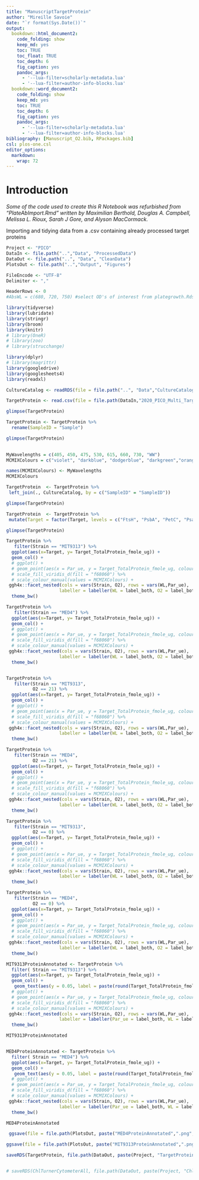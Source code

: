 ```yaml
---
title: "ManuscriptTargetProtein"
author: "Mireille Savoie"
date: "`r format(Sys.Date())`"
output:
  bookdown::html_document2:
    code_folding: show
    keep_md: yes
    toc: TRUE
    toc_float: TRUE
    toc_depth: 6
    fig_caption: yes
    pandoc_args: 
      - '--lua-filter=scholarly-metadata.lua'
      - '--lua-filter=author-info-blocks.lua'
  bookdown::word_document2:
    code_folding: show
    keep_md: yes
    toc: TRUE
    toc_depth: 6
    fig_caption: yes
    pandoc_args: 
      - '--lua-filter=scholarly-metadata.lua'
      - '--lua-filter=author-info-blocks.lua'
bibliography: [Manuscript_O2.bib, RPackages.bib]
csl: plos-one.csl
editor_options: 
  markdown: 
    wrap: 72
---
```


# Introduction

*Some of the code used to create this R Notebook was refurbished from "PlateAbImport.Rmd" written by Maximilian Berthold, Douglas A. Campbell, Melissa L. Rioux, Sarah J Gore, and Alyson MacCormack.*

Importing and tidying data from a .csv containing already processed target proteins

```r

Project <- "PICO"
DataIn <- file.path("..","Data", "ProcessedData")
DataOut <- file.path("..", "Data", "CleanData")
PlotsOut <- file.path("..","Output", "Figures")

FileEncode <- "UTF-8" 
Delimiter <- ","

HeaderRows <- 0
#AbsWL = c(680, 720, 750) #select OD's of interest from plategrowth.Rds
```

```r
library(tidyverse)
library(lubridate)
library(stringr)
library(broom)
library(knitr)
# library(OneR)
# library(zoo)
# library(strucchange)

library(dplyr)
# library(magrittr)
library(googledrive)
library(googlesheets4)
library(readxl)
```


```r

CultureCatalog <- readRDS(file = file.path("..", "Data","CultureCatalog.Rds"))

```


```r

TargetProtein <- read.csv(file = file.path(DataIn,"2020_PICO_Multi_TargetProteins.csv"))

glimpse(TargetProtein)

TargetProtein <- TargetProtein %>%
  rename(SampleID = "Sample")

glimpse(TargetProtein)
 
```


```r
MyWavelengths = c(405, 450, 475, 530, 615, 660, 730, "WW")
MCMIXColours = c("violet", "darkblue", "dodgerblue", "darkgreen","orange","red","purple", "black")

names(MCMIXColours) <- MyWavelengths
MCMIXColours
```


```r

TargetProtein  <- TargetProtein %>% 
 left_join(., CultureCatalog, by = c("SampleID" = "SampleID"))

glimpse(TargetProtein)

```

```r

TargetProtein  <- TargetProtein %>% 
 mutate(Target = factor(Target, levels = c("FtsH", "PsbA", "PetC", "PsaC", "RbcL")))

glimpse(TargetProtein)

```

```r
TargetProtein %>%
   filter(Strain == "MIT9313") %>%
  ggplot(aes(x=Target, y= Target_TotalProtein_fmole_ug)) +
  geom_col() +
  # ggplot() +
  # geom_point(aes(x = Par_ue, y = Target_TotalProtein_fmole_ug, colour = as.factor(WL)), size = 3, alpha = 0.4) +
  # scale_fill_viridis_d(fill = "f68060") %>% 
  # scale_colour_manual(values = MCMIXColours) +
 ggh4x::facet_nested(cols = vars(Strain, O2), rows = vars(WL,Par_ue), 
                    labeller = labeller(WL = label_both, O2 = label_both, Strain = label_both)) +
  theme_bw()

TargetProtein %>%
   filter(Strain == "MED4") %>%
  ggplot(aes(x=Target, y= Target_TotalProtein_fmole_ug)) +
  geom_col() +
  # ggplot() +
  # geom_point(aes(x = Par_ue, y = Target_TotalProtein_fmole_ug, colour = as.factor(WL)), size = 3, alpha = 0.4) +
  # scale_fill_viridis_d(fill = "f68060") %>% 
  # scale_colour_manual(values = MCMIXColours) +
 ggh4x::facet_nested(cols = vars(Strain, O2), rows = vars(WL,Par_ue), 
                    labeller = labeller(WL = label_both, O2 = label_both, Strain = label_both)) +
  theme_bw()


TargetProtein %>%
   filter(Strain == "MIT9313",
          O2 == 21) %>%
  ggplot(aes(x=Target, y= Target_TotalProtein_fmole_ug)) +
  geom_col() +
  # ggplot() +
  # geom_point(aes(x = Par_ue, y = Target_TotalProtein_fmole_ug, colour = as.factor(WL)), size = 3, alpha = 0.4) +
  # scale_fill_viridis_d(fill = "f68060") %>% 
  # scale_colour_manual(values = MCMIXColours) +
 ggh4x::facet_nested(cols = vars(Strain, O2), rows = vars(WL,Par_ue), 
                    labeller = labeller(WL = label_both, O2 = label_both, Strain = label_both)) +
  theme_bw()

TargetProtein %>%
   filter(Strain == "MED4",
          O2 == 21) %>%
  ggplot(aes(x=Target, y= Target_TotalProtein_fmole_ug)) +
  geom_col() +
  # ggplot() +
  # geom_point(aes(x = Par_ue, y = Target_TotalProtein_fmole_ug, colour = as.factor(WL)), size = 3, alpha = 0.4) +
  # scale_fill_viridis_d(fill = "f68060") %>% 
  # scale_colour_manual(values = MCMIXColours) +
 ggh4x::facet_nested(cols = vars(Strain, O2), rows = vars(WL,Par_ue), 
                    labeller = labeller(WL = label_both, O2 = label_both, Strain = label_both)) +
  theme_bw()

TargetProtein %>%
   filter(Strain == "MIT9313",
          O2 == 0) %>%
  ggplot(aes(x=Target, y= Target_TotalProtein_fmole_ug)) +
  geom_col() +
  # ggplot() +
  # geom_point(aes(x = Par_ue, y = Target_TotalProtein_fmole_ug, colour = as.factor(WL)), size = 3, alpha = 0.4) +
  # scale_fill_viridis_d(fill = "f68060") %>% 
  # scale_colour_manual(values = MCMIXColours) +
 ggh4x::facet_nested(cols = vars(Strain, O2), rows = vars(WL,Par_ue), 
                    labeller = labeller(WL = label_both, O2 = label_both, Strain = label_both)) +
  theme_bw()

TargetProtein %>%
   filter(Strain == "MED4",
          O2 == 0) %>%
  ggplot(aes(x=Target, y= Target_TotalProtein_fmole_ug)) +
  geom_col() +
  # ggplot() +
  # geom_point(aes(x = Par_ue, y = Target_TotalProtein_fmole_ug, colour = as.factor(WL)), size = 3, alpha = 0.4) +
  # scale_fill_viridis_d(fill = "f68060") %>% 
  # scale_colour_manual(values = MCMIXColours) +
 ggh4x::facet_nested(cols = vars(Strain, O2), rows = vars(WL,Par_ue), 
                    labeller = labeller(WL = label_both, O2 = label_both, Strain = label_both)) +
  theme_bw()

MIT9313ProteinAnnotated <- TargetProtein %>%
  filter( Strain == "MIT9313") %>% 
  ggplot(aes(x=Target, y= Target_TotalProtein_fmole_ug)) +
  geom_col() +
   geom_text(aes(y = 0.05, label = paste(round(Target_TotalProtein_fmole_ug, 0)),  hjust = 0.5, vjust = -1.6, position = "stack", check_overlap = T), color = "Black") +
  # ggplot() +
  # geom_point(aes(x = Par_ue, y = Target_TotalProtein_fmole_ug, colour = as.factor(WL)), size = 3, alpha = 0.4) +
  # scale_fill_viridis_d(fill = "f68060") %>% 
  # scale_colour_manual(values = MCMIXColours) +
 ggh4x::facet_nested(cols = vars(Strain, O2), rows = vars(WL,Par_ue), 
                    labeller = labeller(Par_ue = label_both, WL = label_both, O2 = label_both, Strain = label_both)) +
  theme_bw()

MIT9313ProteinAnnotated


MED4ProteinAnnotated <- TargetProtein %>%
  filter( Strain == "MED4") %>% 
  ggplot(aes(x=Target, y= Target_TotalProtein_fmole_ug)) +
  geom_col() +
   geom_text(aes(y = 0.05, label = paste(round(Target_TotalProtein_fmole_ug, 0)),  hjust = 0.5, vjust = -1.5, position = "stack", check_overlap = T), color = "Black") +
  # ggplot() +
  # geom_point(aes(x = Par_ue, y = Target_TotalProtein_fmole_ug, colour = as.factor(WL)), size = 3, alpha = 0.4) +
  # scale_fill_viridis_d(fill = "f68060") %>% 
  # scale_colour_manual(values = MCMIXColours) +
 ggh4x::facet_nested(cols = vars(Strain, O2), rows = vars(WL,Par_ue), 
                    labeller = labeller(Par_ue = label_both, WL = label_both, O2 = label_both, Strain = label_both)) +
  theme_bw()

MED4ProteinAnnotated
```

```r

 ggsave(file = file.path(PlotsOut, paste("MED4ProteinAnnotated",".png",sep = "")), plot = MED4ProteinAnnotated, device = NULL, scale = 1, height=15, width= 25, units = c("cm"),dpi = 300, limitsize = TRUE)

ggsave(file = file.path(PlotsOut, paste("MIT9313ProteinAnnotated",".png",sep = "")), plot = MIT9313ProteinAnnotated, device = NULL, scale = 1, height=15, width= 25, units = c("cm"),dpi = 300, limitsize = TRUE)

```



```r

saveRDS(TargetProtein, file.path(DataOut, paste(Project, "TargetProtein.Rds", sep = "_"), fsep = .Platform$file.sep))


# saveRDS(ChlTurnerCytometerAll, file.path(DataOut, paste(Project, "ChlTurnerMiSa.Rds", sep = "_"), fsep = .Platform$file.sep))
```


